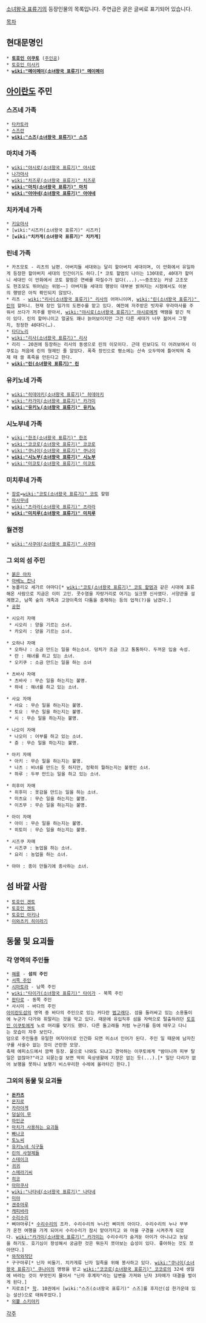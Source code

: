 [[소녀왕국 표류기]]의 등장인물의 목록입니다. 주연급은 굵은 글씨로 표기되어 있습니다.

[[목차]]

== 현대문명인 ==
 * '''[[토호인 이쿠토]]''' ([[주인공]])
 * [[토호인 미사키]]
 * '''[[wiki:"메이메이(소녀왕국 표류기)" 메이메이]]'''

== [[아이란도]] 주민 ==
=== 스즈네 가족 ===
 * [[타카토라]] 
 * [[스즈란]]
 * '''[[wiki:"스즈(소녀왕국 표류기)" 스즈]]'''

=== 마치네 가족 ===
 * [[wiki:"야시로(소녀왕국 표류기)" 야시로]]
 * [[나가마사]]
 * [[wiki:"치즈루(소녀왕국 표류기)" 치즈루]]
 * '''[[wiki:"마치(소녀왕국 표류기)" 마치]]'''
 * '''[[wiki:"아야네(소녀왕국 표류기)" 아야네]]'''

=== 치카게네 가족 ===
 * [[키요마사]]
 * [wiki:"시즈카(소녀왕국 표류기)" 시즈카]
 * '''[wiki:"치카게(소녀왕국 표류기)" 치카게]'''

=== 린네 가족 ===
 * 카츠모토 - 리츠의 남편. 아버지들 세대와는 달리 할아버지 세대이며, 이 만화에서 유일하게 등장한 할아버지 세대의 인간이기도 하다.[* 코토 할멈의 나이는 130대로, 40대가 할머니 세대인 이 만화에서 코토 할멈은 연배를 따질수가 없다(...).~~증조모는 커녕 고조모도 현조모도 뛰어넘는 위엄~~] 아버지들 세대의 행방이 대부분 밝혀지는 시점에서도 이분의 행방은 아직 확인되지 않았다. 
 * 리츠 - [[wiki:"리사(소녀왕국 표류기)" 리사]]의 어머니이며, [[wiki:"린(소녀왕국 표류기)" 린]]의 할머니. 현재 장인 일가의 도편수를 맡고 있다. 예전에 저주받은 빗자루 무라마사를 주워서 쓰다가 저주를 받아서, [[wiki:"야시로(소녀왕국 표류기)" 야시로]]에게 액땜을 맡긴 적이 있다. 린의 할머니이고 얼굴도 꽤나 늙어보이지만 그건 다른 세대가 너무 젊어서 그렇지, 정정한 40대다(…).
 * [[타다노리]]
 * [[wiki:"리사(소녀왕국 표류기)" 리사]]
 * 리리 - 20권에 등장하는 리사의 동생으로 린의 이모이다. 근데 린보다도 더 어려보여서 이쿠토는 처음에 린의 형제인 줄 알았다. 폭죽 장인으로 평소에는 산속 오두막에 틀어박혀 축제 때 쓸 폭죽을 만든다고 한다. 
 * '''[[wiki:"린(소녀왕국 표류기)" 린]]'''

=== 유키노네 가족 ===
 * [[wiki:"히데아키(소녀왕국 표류기)" 히데아키]]
 * [[wiki:"카가미(소녀왕국 표류기)" 카가미]]
 * '''[[wiki:"유키노(소녀왕국 표류기)" 유키노]]'''

=== 시노부네 가족 ===
 * [[wiki:"한조(소녀왕국 표류기)" 한조]]
 * [[wiki:"코코로(소녀왕국 표류기)" 코코로]]
 * [[wiki:"쿠나이(소녀왕국 표류기)" 쿠나이]]
 * '''[[wiki:"시노부(소녀왕국 표류기)" 시노부]]'''
 * [[wiki:"미코토(소녀왕국 표류기)" 미코토]]

=== 미치루네 가족 ===
 * [[장로]]=[[wiki:"코토(소녀왕국 표류기)" 코토]] 할멈
 * [[마사무네(소녀왕국 표류기)|마사무네]]
 * [[wiki:"츠라라(소녀왕국 표류기)" 츠라라]]
 * '''[[wiki:"미치루(소녀왕국 표류기)" 미치루]]'''

=== 월견정 ===
 * [[wiki:"사쿠야(소녀왕국 표류기)" 사쿠야]]

=== 그 외의 섬 주민 ===
 * [[붉은 야차]]
 * [[아베노 칸나]]
 * 농폴리오 세가르 야마다[* [[wiki:"코토(소녀왕국 표류기)" 코토 할멈]]과 같은 시대에 표류해온 사람으로 지금은 이미 고인. 콧수염을 자랑거리로 여기는 실크햇 신사였다. 서양관을 설계했고, 남쪽 숲의 개족과 고양이족의 다툼을 중재하는 등의 업적(?)을 남겼다.]
 * [[공현]]

 * 시오리 자매
  * 시오리 : 양을 기르는 소녀.
  * 카오리 : 양을 기르는 소녀.

 * 오하나 자매
  * 오하나 : 소금 만드는 일을 하는소녀. 덩치가 조금 크고 통통하다. 두꺼운 입술 속성.
  * 란 : 해녀를 하고 있는 소녀.
  * 오키쿠 : 소금 만드는 일을 하는 소녀

 * 츠바사 자매
  * 츠바사 : 무슨 일을 하는지는 불명.
  * 하네 : 해녀를 하고 있는 소녀.

 * 사요 자매
  * 사요 : 무슨 일을 하는지는 불명.
  * 토요 : 무슨 일을 하는지는 불명.
  * 시 : 무슨 일을 하는지는 불명.

 * 나오미 자매
  * 나오미 : 어부를 하고 있는 소녀.
  * 쥰 : 무슨 일을 하는지는 불명. 

 * 아키 자매
  * 아키 : 무슨 일을 하는지는 불명.
  * 나츠 : 비녀를 만드는 듯 하지만, 정확히 뭘하는지는 불명인 소녀.
  * 하루 : 두부 만드는 일을 하고 있는 소녀.

 * 히후미 자매
  * 히후미 : 옷감을 만드는 일을 하는 소녀.
  * 미츠요 : 무슨 일을 하는지는 불명.
  * 이츠무 : 무슨 일을 하는지는 불명.

 * 아이 자매
  * 아이 : 무슨 일을 하는지는 불명.
  * 히토미 : 무슨 일을 하는지는 불명.

 * 시즈쿠 자매
  * 시즈쿠 : 농업을 하는 소녀.
  * 요리 : 농업을 하는 소녀.

 * 야야 : 종이 만들기에 종사하는 소녀.

== 섬 바깥 사람 ==
 * [[토호인 겐토]]
 * [[토호인 젠토]]
 * [[토호인 아키나]] 
 * [[이와츠키 히이라기]] 

== 동물 및 요괴들 ==
=== 각 영역의 주인들 ===
 * [[해룡]] - '''섬의 주인'''
 * [[서쪽 주인]]
 * [[시마토라]] - 남쪽 주인
 * [[wiki:"타이가(소녀왕국 표류기)" 타이가]] - 북쪽 주인
 * [[판타로]] - 동쪽 주인
 * 사시미 - 바다의 주인
 [[아이란도]]섬의 영역 중 바다의 주인으로 있는 커다란 [[범고래]]다. 섬을 둘러싸고 있는 소용돌이에 누군가 다가와 휘말리는 것을 막고 있다. 때문에 유입직후 섬을 자력으로 탈출하려던 [[토호인 이쿠토]]에게 노로 머리를 맞기도 했다. 다른 돌고래들 처럼 누군가를 등에 태우고 다니는 모습이 자주 보인다. 
 덤으로 주인들중 유일한 여자아이로 인간화 되면 미소녀 인어가 된다. 주인 일 때문에 남자친구를 사귈수 없는 것이 곤란한 모양.
 축제 에피소드에서 깜짝 등장. 뭍으로 나와도 되냐고 경악하는 이쿠토에게 "밤이니까 피부 탈일은 없잖아?"라고 되묻는걸 보면 딱히 육상생활에 지장은 없는 듯(...).[* 일단 다리가 없어 보행을 못하니 보행기 비스무리한 수레에 올라타긴 한다.]
 
=== 그외의 동물 및 요괴들 ===
 * '''[[돈카츠]]'''
 * [[몬지로]]
 * [[카라아게]]
 * [[덩실이 무]]
 * [[마인군]]
 * [[마치가 사용하는 요괴들]]
 * [[빠나코]]
 * [[토노씨]]
 * [[유키노네 식구들]]
 * [[린의 사형제들]]
 * [[스테이크]]
 * [[귀귀]]
 * [[스메라기씨]]
 * [[히코]]
 * [[아마쿠사]]
 * [[wiki:"나타네(소녀왕국 표류기)" 나타네]]
 * [[미야]]
 * [[겐쥬마루]]
 * [[캐피바라]]
 * [[수리수리]]
 * 삐야마루[* [[수리수리]]의 조카. 수리수리의 누나인 삐미의 아이다. 수리수리의 누나 부부가 온천 여행을 가게 되어서 수리수리가 잠시 맡아가지고 와 마을 구경을 시켜주게 되었다. [[wiki:"카가미(소녀왕국 표류기)" 카가미]]는 수리수리가 숨겨둔 아이가 아니냐고 농담을 하기도. 호기심이 왕성해서 궁금한 것은 뭐든지 쪼아보는 습성이 있다. 좋아하는 것도 쪼아댄다.]
 * [[와작와작단]]
 * 구구마루[* 닌자 비둘기. 치카게류 닌자 일족을 위해 봉사하고 있다. [[wiki:"쿠나이(소녀왕국 표류기)" 쿠나이]]의 명령을 받고 [[wiki:"코코로(소녀왕국 표류기)" 코코로]]의 32세 생일에 바라는 것이 무엇인지 물어서 "닌자 후계자"라는 답변을 가져와 닌자 3자매가 대결을 벌이게 된다.]
 * 지로쵸[* [[학]]. 10권에서 [wiki:"스즈(소녀왕국 표류기)" 스즈]를 후지산(섬 한가운데 있는 설산)으로 태워주었다.]
 * [[외뿔 스키야키]]

[[각주]]
